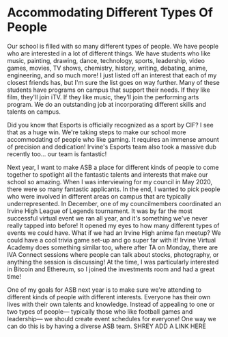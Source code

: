 # Accommodating Different Types Of People

Our school is filled with so many different types of people. We have people who are interested in a lot of different things. We have students who like music, painting, drawing, dance, technology, sports, leadership, video games, movies, TV shows, chemistry, history, writing, debating, anime, engineering, and so much more! I just listed off an interest that each of my closest friends has, but I'm sure the list goes on way further. Many of these students have programs on campus that support their needs. If they like film, they'll join iTV. If they like music, they'll join the performing arts program. We do an outstanding job at incorporating different skills and talents on campus.

Did you know that Esports is officially recognized as a sport by CIF? I see that as a huge win. We're taking steps to make our school more accommodating of people who like gaming. It requires an immense amount of precision and dedication! Irvine's Esports team also took a massive dub recently too... our team is fantastic!

Next year, I want to make ASB a place for different kinds of people to come together to spotlight all the fantastic talents and interests that make our school so amazing. When I was interviewing for my council in May 2020, there were so many fantastic applicants. In the end, I wanted to pick people who were involved in different areas on campus that are typically underrepresented. In December, one of my councilmembers coordinated an Irvine High League of Legends tournament. It was by far the most successful virtual event we ran all year, and it's something we've never really tapped into before! It opened my eyes to how many different types of events we could have. What if we had an Irvine High anime fan meetup? We could have a cool trivia game set-up and go super far with it! Irvine Virtual Academy does something similar too, where after TA on Monday, there are IVA Connect sessions where people can talk about stocks, photography, or anything the session is discussing! At the time, I was particularly interested in Bitcoin and Ethereum, so I joined the investments room and had a great time!

One of my goals for ASB next year is to make sure we're attending to different kinds of people with different interests. Everyone has their own lives with their own talents and knowledge. Instead of appealing to one or two types of people— typically those who like football games and leadership— we should create event schedules for everyone! One way we can do this is by having a diverse ASB team. SHREY ADD A LINK HERE